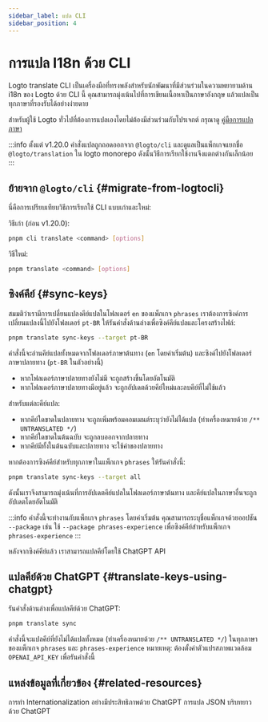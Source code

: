 ```yaml
---
sidebar_label: แปล CLI
sidebar_position: 4
---
```


# การแปล I18n ด้วย CLI

Logto translate CLI เป็นเครื่องมือที่ทรงพลังสำหรับนักพัฒนาที่มีส่วนร่วมในความพยายามด้าน i18n ของ Logto ด้วย CLI นี้ คุณสามารถมุ่งเน้นไปที่การเขียนเนื้อหาเป็นภาษาอังกฤษ แล้วแปลเป็นทุกภาษาที่รองรับได้อย่างง่ายดาย

สำหรับผู้ใช้ Logto ทั่วไปที่ต้องการแปลเองโดยไม่ต้องมีส่วนร่วมกับโปรเจกต์ กรุณาดู [คู่มือการแปลภาษา](/customization/localized-languages/)

:::info
ตั้งแต่ v1.20.0 คำสั่งแปลถูกถอดออกจาก `@logto/cli` และดูแลเป็นแพ็กเกจแยกชื่อ `@logto/translation` ใน logto monorepo ดังนั้นวิธีการเรียกใช้งานจึงแตกต่างกันเล็กน้อย
:::

## ย้ายจาก `@logto/cli` \{#migrate-from-logtocli}

นี่คือการเปรียบเทียบวิธีการเรียกใช้ CLI แบบเก่าและใหม่:

วิธีเก่า (ก่อน v1.20.0):

```bash
pnpm cli translate <command> [options]
```

วิธีใหม่:

```bash
pnpm translate <command> [options]
```

## ซิงค์คีย์ \{#sync-keys}

สมมติว่าเรามีการเปลี่ยนแปลงคีย์แปลในโฟลเดอร์ `en` ของแพ็กเกจ `phrases` เราต้องการซิงค์การเปลี่ยนแปลงนี้ไปยังโฟลเดอร์ `pt-BR` ให้รันคำสั่งด้านล่างเพื่อซิงค์คีย์แปลและโครงสร้างไฟล์:

```bash
pnpm translate sync-keys --target pt-BR
```

คำสั่งนี้จะอ่านคีย์แปลทั้งหมดจากโฟลเดอร์ภาษาต้นทาง (`en` โดยค่าเริ่มต้น) และซิงค์ไปยังโฟลเดอร์ภาษาปลายทาง (`pt-BR` ในตัวอย่างนี้)

- หากโฟลเดอร์ภาษาปลายทางยังไม่มี จะถูกสร้างขึ้นโดยอัตโนมัติ
- หากโฟลเดอร์ภาษาปลายทางมีอยู่แล้ว จะถูกอัปเดตด้วยคีย์ใหม่และลบคีย์ที่ไม่ใช้แล้ว

สำหรับแต่ละคีย์แปล:

- หากคีย์ใดขาดในปลายทาง จะถูกเพิ่มพร้อมคอมเมนต์ระบุว่ายังไม่ได้แปล (ทำเครื่องหมายด้วย `/** UNTRANSLATED */`)
- หากคีย์ใดขาดในต้นฉบับ จะถูกลบออกจากปลายทาง
- หากคีย์มีทั้งในต้นฉบับและปลายทาง จะใช้ค่าของปลายทาง

หากต้องการซิงค์คีย์สำหรับทุกภาษาในแพ็กเกจ `phrases` ให้รันคำสั่งนี้:

```bash
pnpm translate sync-keys --target all
```

ดังนั้นเราจึงสามารถมุ่งเน้นที่การอัปเดตคีย์แปลในโฟลเดอร์ภาษาต้นทาง และคีย์แปลในภาษาอื่นจะถูกอัปเดตโดยอัตโนมัติ

:::info
คำสั่งนี้จะทำงานกับแพ็กเกจ `phrases` โดยค่าเริ่มต้น คุณสามารถระบุชื่อแพ็กเกจด้วยออปชัน `--package` เช่น ใช้ `--package phrases-experience` เพื่อซิงค์คีย์สำหรับแพ็กเกจ `phrases-experience`
:::

หลังจากซิงค์คีย์แล้ว เราสามารถแปลคีย์โดยใช้ ChatGPT API

## แปลคีย์ด้วย ChatGPT \{#translate-keys-using-chatgpt}

รันคำสั่งด้านล่างเพื่อแปลคีย์ด้วย ChatGPT:

```bash
pnpm translate sync
```

คำสั่งนี้จะแปลคีย์ที่ยังไม่ได้แปลทั้งหมด (ทำเครื่องหมายด้วย `/** UNTRANSLATED */`) ในทุกภาษาของแพ็กเกจ `phrases` และ `phrases-experience` หมายเหตุ: ต้องตั้งค่าตัวแปรสภาพแวดล้อม `OPENAI_API_KEY` เพื่อรันคำสั่งนี้

## แหล่งข้อมูลที่เกี่ยวข้อง \{#related-resources}

<Url href="https://blog.logto.io/efficient-internationalization-with-chatgpt">
  การทำ Internationalization อย่างมีประสิทธิภาพด้วย ChatGPT
</Url>

<Url href="https://blog.logto.io/long-context-json-translation-with-chat-gpt">
  การแปล JSON บริบทยาวด้วย ChatGPT
</Url>
